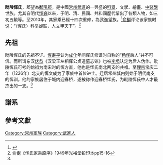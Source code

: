 {{Refimprove|time=2020-12-23T03:46:36+00:00}}
'''毗陵惲氏'''，郡望為[[鄱阳郡|鄱陽郡]]。是中國[[常州市|常州]][[武进区|武進]]的一興盛的[[科舉|科舉]]、文學、繪畫、[[中醫學|中醫學]]世族。尤其自明代[[惲巍|惲巍]]以來，于明、清、民國、共和國歷代輩出了各類人物，如三初五毓等。至2010年，其家乘已經十四次重修，為武進望族。<ref name=":0">{{Cite journal|title=明清常州惲氏文學世家研究|author=許菁頻|url=https://max.book118.com/html/2018/0625/6104022004001203.shtm|journal=中国社会科学出版社|issue=|doi=|others=|year=|volume=|page=|pmid=}}</ref>[[俞樾|俞樾]]评论该家族时说：“（恽氏）科举蝉联，人文甲天下”。<ref>俞樾《恽氏家乘原序》1949年光裕堂铅印本pp15-16</ref>

== 先祖 ==
毗陵恽氏的先祖不详。[[恽寿平|恽寿平]]认为[[成化|成化]]年间恽氏修谱时自称的“[[杨恽|杨恽]]后人”并不可信。而所谓东汉[[伏恭|伏恭]]《汉梁王左相恽公贞道墓志铭》也被[[李塨|李塨]]认定为后人伪作。毗陵恽氏可考的始祖为南宋时的恽方直，他也是恽氏南北两支的共祖。至[[宋理宗|理宗]]宝庆二年（1226年）北支的恽文成为了家族中首位进士。迁居常州城内则始于明代南支的恽训，他的家族居住于城内迎春桥，遂被称作迎春桥恽氏，为毗陵恽氏中人才最杰出的一支。<ref name=":0" />

==譜系==
{{毗陵惲氏}}

== 參考文獻 ==

[[Category:常州家族|Category:常州家族]]
[[Category:武進人|Category:武進人]]